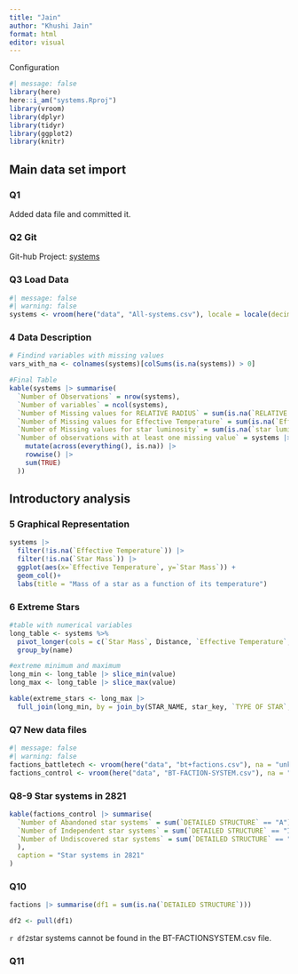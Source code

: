 ```yaml
---
title: "Jain"
author: "Khushi Jain"
format: html
editor: visual
---
```


Configuration

```r
#| message: false
library(here)
here::i_am("systems.Rproj")
library(vroom)
library(dplyr)
library(tidyr)
library(ggplot2)
library(knitr)
```

## Main data set import

### Q1 
Added data file and committed it. 

### Q2 Git

Git-hub Project: [systems](https://github.com/khushiijain/systems)

### Q3 Load Data

```r
#| message: false
#| warning: false
systems <- vroom(here("data", "All-systems.csv"), locale = locale(decimal_mark = "."))
```

### 4 Data Description
```r
# Findind variables with missing values
vars_with_na <- colnames(systems)[colSums(is.na(systems)) > 0]

#Final Table
kable(systems |> summarise(
  `Number of Observations` = nrow(systems),
  `Number of variables` = ncol(systems),
  `Number of Missing values for RELATIVE RADIUS` = sum(is.na(`RELATIVE RADIUS`)),
  `Number of Missing values for Effective Temperature` = sum(is.na(`Effective Temperature`)),
  `Number of Missing values for star luminosity` = sum(is.na(`star luminosity`)),
  `Number of observations with at least one missing value` = systems |>
    mutate(across(everything(), is.na)) |>
    rowwise() |>
    sum(TRUE)
  ))
```

##  Introductory analysis

### 5 Graphical Representation
```r
systems |>
  filter(!is.na(`Effective Temperature`)) |>
  filter(!is.na(`Star Mass`)) |>
  ggplot(aes(x=`Effective Temperature`, y=`Star Mass`)) +
  geom_col()+
  labs(title = "Mass of a star as a function of its temperature")
```
### 6 Extreme Stars

```r
#table with numerical variables
long_table <- systems %>%
  pivot_longer(cols = c(`Star Mass`, Distance, `Effective Temperature`, `RELATIVE RADIUS`, `star luminosity`)) |>
  group_by(name)
```

```r
#extreme minimum and maximum
long_min <- long_table |> slice_min(value) 
long_max <- long_table |> slice_max(value)
```

```r
kable(extreme_stars <- long_max |>
  full_join(long_min, by = join_by(STAR_NAME, star_key, `TYPE OF STAR`, name, value)))
```

### Q7 New data files
```r
#| message: false
#| warning: false
factions_battletech <- vroom(here("data", "bt+factions.csv"), na = "unknown")
factions_control <- vroom(here("data", "BT-FACTION-SYSTEM.csv"), na = "unknown")
```

### Q8-9 Star systems in 2821

```r
kable(factions_control |> summarise(
  `Number of Abandoned star systems` = sum(`DETAILED STRUCTURE` == "A"), 
  `Number of Independent star systems` = sum(`DETAILED STRUCTURE` == "I"),
  `Number of Undiscovered star systems` = sum(`DETAILED STRUCTURE` == "U")
  ),
  caption = "Star systems in 2821"
)
```

### Q10

```r
factions |> summarise(df1 = sum(is.na(`DETAILED STRUCTURE`)))
```


```r
df2 <- pull(df1)
```

`r df2 `star systems cannot be found in the BT-FACTIONSYSTEM.csv file.

### Q11


